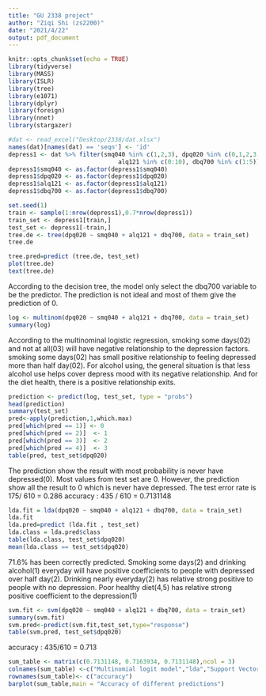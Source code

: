 ```yaml
---
title: "GU 2338 project"
author: "Ziqi Shi (zs2200)"
date: "2021/4/22"
output: pdf_document
---
```


```r
knitr::opts_chunk$set(echo = TRUE)
library(tidyverse)
library(MASS)
library(ISLR)
library(tree)
library(e1071)
library(dplyr)
library(foreign)
library(nnet)
library(stargazer)
```


```r
#dat <- read_excel("Desktop/2338/dat.xlsx")
names(dat)[names(dat) == 'seqn'] <- 'id'
depress1 <- dat %>% filter(smq040 %in% c(1,2,3), dpq020 %in% c(0,1,2,3),
                               alq121 %in% c(0:10), dbq700 %in% c(1:5))
depress1$smq040 <- as.factor(depress1$smq040)
depress1$dpq020 <- as.factor(depress1$dpq020)
depress1$alq121 <- as.factor(depress1$alq121)
depress1$dbq700 <- as.factor(depress1$dbq700)
```

```r
set.seed(1)
train <- sample(1:nrow(depress1),0.7*nrow(depress1))
train_set <- depress1[train,]
test_set <- depress1[-train,]
tree.de <- tree(dpq020 ~ smq040 + alq121 + dbq700, data = train_set)
tree.de

tree.pred=predict (tree.de, test_set)
plot(tree.de)
text(tree.de)
```

According to the decision tree, the model only select the dbq700 variable to be the predictor. The prediction is not ideal and most of them give the prediction of 0. 

```r
log <- multinom(dpq020 ~ smq040 + alq121 + dbq700, data = train_set)
summary(log)
```

According to the multinominal logistic regression, smoking some days(02) and not at all(03) will have negative relationship to the depression factors. smoking some days(02) has small positive relationship to feeling depressed more than half day(02). For alcohol using, the general situation is that less alcohol use helps cover depress mood with its negative relationship. And for the diet health, there is a positive relationship exits. 

```r
prediction <- predict(log, test_set, type = "probs")
head(prediction)
summary(test_set)
pred<-apply(prediction,1,which.max) 
pred[which(pred == 1)] <- 0
pred[which(pred == 2)]  <- 1
pred[which(pred == 3)]  <- 2
pred[which(pred == 4)]  <- 3
table(pred, test_set$dpq020)
```

The prediction show the result with most probability is never have depressed(0). Most values from test set are 0. However, the prediction show all the result to 0 which is never have depressed. The test error rate is 175/ 610 = 0.286
accuracy : 435 / 610 = 0.7131148

```r
lda.fit = lda(dpq020 ~ smq040 + alq121 + dbq700, data = train_set)
lda.fit
lda.pred=predict (lda.fit , test_set)
lda.class = lda.pred$class
table(lda.class, test_set$dpq020)
mean(lda.class == test_set$dpq020)
```


71.6% has been correctly predicted. Smoking some days(2) and drinking alcohol(1) everyday will have positive coefficients to people with depressed over half day(2).
Drinking nearly everyday(2) has relative strong positive to people with no depression.
Poor healthy diet(4,5) has relative strong positive coefficient to the depression(1)


```r
svm.fit <- svm(dpq020 ~ smq040 + alq121 + dbq700, data = train_set)
summary(svm.fit)
svm.pred<-predict(svm.fit,test_set,type="response")
table(svm.pred, test_set$dpq020)
```

accuracy : 435/610 = 0.713

```r
sum_table <- matrix(c(0.7131148, 0.7163934, 0.7131148),ncol = 3)
colnames(sum_table) <-c("Multinomial logit model","lda","Support Vector Machine")
rownames(sum_table)<- c("accuracy")
barplot(sum_table,main = "Accuracy of different predictions")
```

















































